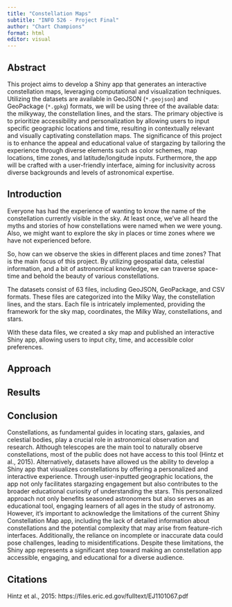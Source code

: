 ```yaml
---
title: "Constellation Maps"
subtitle: "INFO 526 - Project Final"
author: "Chart Champions"
format: html
editor: visual
---
```


## Abstract

This project aims to develop a Shiny app that generates an interactive constellation maps, leveraging computational and visualization techniques. Utilizing the datasets are available in GeoJSON (`*.geojson`) and GeoPackage (`*.gpkg`) formats, we will be using three of the available data: the milkyway, the constellation lines, and the stars. The primary objective is to prioritize accessibility and personalization by allowing users to input specific geographic locations and time, resulting in contextually relevant and visually captivating constellation maps. The significance of this project is to enhance the appeal and educational value of stargazing by tailoring the experience through diverse elements such as color schemes, map locations, time zones, and latitude/longitude inputs. Furthermore, the app will be crafted with a user-friendly interface, aiming for inclusivity across diverse backgrounds and levels of astronomical expertise.

## Introduction

Everyone has had the experience of wanting to know the name of the constellation currently visible in the sky. At least once, we've all heard the myths and stories of how constellations were named when we were young. Also, we might want to explore the sky in places or time zones where we have not experienced before.

So, how can we observe the skies in different places and time zones? That is the main focus of this project. By utilizing geospatial data, celestial information, and a bit of astronomical knowledge, we can traverse space-time and behold the beauty of various constellations.

The datasets consist of 63 files, including GeoJSON, GeoPackage, and CSV formats. These files are categorized into the Milky Way, the constellation lines, and the stars. Each file is intricately implemented, providing the framework for the sky map, coordinates, the Milky Way, constellations, and stars.

With these data files, we created a sky map and published an interactive Shiny app, allowing users to input city, time, and accessible color preferences.

## Approach

## Results

## Conclusion

Constellations, as fundamental guides in locating stars, galaxies, and celestial bodies, play a crucial role in astronomical observation and research. Although telescopes are the main tool to naturally observe constellations, most of the public does not have access to this tool (Hintz et al., 2015). Alternatively, datasets have allowed us the ability to develop a Shiny app that visualizes constellations by offering a personalized and interactive experience. Through user-inputted geographic locations, the app not only facilitates stargazing engagement but also contributes to the broader educational curiosity of understanding the stars. This personalized approach not only benefits seasoned astronomers but also serves as an educational tool, engaging learners of all ages in the study of astronomy. However, it's important to acknowledge the limitations of the current Shiny Constellation Map app, including the lack of detailed information about constellations and the potential complexity that may arise from feature-rich interfaces. Additionally, the reliance on incomplete or inaccurate data could pose challenges, leading to misidentifications. Despite these limitations, the Shiny app represents a significant step toward making an constellation app accessible, engaging, and educational for a diverse audience.

## Citations

Hintz et al., 2015: https://files.eric.ed.gov/fulltext/EJ1101067.pdf
